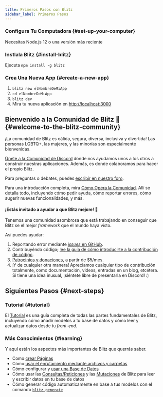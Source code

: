 ```yaml
---
title: Primeros Pasos con Blitz
sidebar_label: Primeros Pasos
---
```


### Configura Tu Computadora {#set-up-your-computer}

Necesitas Node.js 12 o una versión más reciente

### Instlala Blitz {#install-blitz}

Ejecuta `npm install -g blitz`

### Crea Una Nueva App {#create-a-new-app}

1. `blitz new elNombreDeMiApp`
2. `cd elNombreDeMiApp`
3. `blitz dev`
4. Mira tu nueva aplicación en
   [http://localhost:3000](http://localhost:3000)

## Bienvenido a la Comunidad de Blitz 👋 {#welcome-to-the-blitz-community}

¡La comunidad de Blitz es cálida, segura, diversa, inclusiva y divertida!
Las personas LGBTQ+, las mujeres, y las minorías son especialmente
bienvenidas.

[Únete a la Comunidad de Discord](https://discord.blitzjs.com) donde nos
ayudamos unos a los otros a construir nuestras aplicaciones. Además, es
donde colaboramos para hacer el propio Blitz.

Para preguntas o debates, puedes
[escribir en nuestro foro](https://github.com/blitz-js/blitz/discussions).

Para una introducción completa, mira
[Cómo Opera la Comunidad](./how-the-community-operates). Allí se detalla
todo, incluyendo cómo pedir ayuda, cómo reportar errores, cómo sugerir
nuevas funcionalidades, y más.

#### ¡Estás invitado a ayudar a que Blitz mejore! 🤝

Tenemos una comunidad asombrosa que está trabajando en conseguir que Blitz
se el mejor _framework_ que el mundo haya visto.

Así puedes ayudar:

1. Reportando error mediante
   [_issues_ en GitHub](https://github.com/blitz-js/blitz/issues/new/choose).
1. Contribuyéndo código;
   [lee la guía de cómo introducirte a la contribución de código](./contributing).
1. [Patrocinios y donaciones](https://github.com/blitz-js/blitz#sponsors-and-donations),
   a partir de $5/mes.
1. ¡Y de cualquier otra manera! Apreciamos cualquier tipo de contribución
   totalmente, como documentación, videos, entradas en un blog, etcétera.
   Si tiene una idea inusual, ¡siéntete libre de presentarla en Discord!
   :)

## Siguientes Pasos {#next-steps}

### Tutorial {#tutorial}

El [Tutorial](./tutorial) es una guía completa de todas las partes
fundamentales de Blitz, incluyendo cómo añadir modelos a tu base de datos
y cómo leer y actualizar datos desde tu _front-end_.

### Más Conocimientos {#learning}

Y aquí están los aspectos más importantes de Blitz que querrás saber.

- Como [crear Páginas](./pages)
- Cómo [usar el enrutamiento mediante archivos y carpetas](./routing)
- Cómo configurar y [usar una Base de Datos](./database-overview)
- Cómo usar las [Consultas/Peticiones](./query-resolvers) y las
  [Mutaciones](./mutation-resolvers) de Blitz para leer y escribir datos
  en tu base de datos
- Cómo generar código automaticamente en base a tus modelos con el comando
  [`blitz generate`](./cli-generate)
